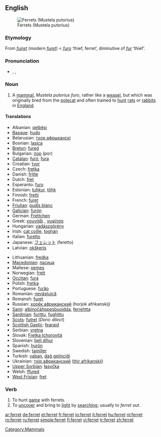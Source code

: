 ==English==
{{wikipedia}}
[[Image:Ilder.jpg|thumb|Ferrets (Mustela putorius)]]

===Etymology===
From {{etyl|fro}} ''[[fuiret]]'' (modern ''[[furet]]'') < {{LL.}} ''[[furo]]'' ‘thief, ferret’, diminutive of {{etyl|la}} ''[[fur#Latin|fur]]'' ‘thief’.

===Pronunciation===
* {{enPR|fĕr'ət}}, {{IPA|/ˈfɛrɪt/}}, {{SAMPA|/"fer@t/}}
*: {{rhymes|ɛrɪt}}

===Noun===
{{en-noun}}

# A [[mammal]], ''Mustela putorius furo'', rather like a [[weasel]], but which was originally bred from the [[polecat]] and often trained to [[hunt]] [[rat]]s or [[rabbit]]s in [[England]].

====Translations====
{{trans-top|the mammal ''Mustela putorius furo''}}
* Albanian: [[qelbësi]]
* [[Basque]]: [[hudo]]
* Belarusian: [[тхор афрыканскі]]
* Bosnian: [[lasica]] {{f}}
* [[Breton]]: [[fured]]
* Bulgarian: [[пор]] (por)
* [[Catalan]]: [[furó]], [[fura]]
* Croatian: [[tvor]]
* Czech: [[fretka]]
* Danish: [[fritte]] {{c}}
* Dutch: [[fret]] {{m}}
* Esperanto: [[furo]]
* Estonian: [[tuhkur]], [[tőhk]]
* Finnish: [[fretti]]
* French: [[furet]] {{m}}
* [[Friulian]]: [[pudîs blanc]]
* [[Galician]]: [[furón]]
* German: [[Frettchen]] {{n}}
* Greek: [[κουνάβι]] {{n}}, [[νυφίτσα]] {{f}}
* Hungarian: [[vadászgörény]]
* Irish: [[cat coille]], [[toghán]]
* Italian: [[furetto]] {{m}}
* Japanese: [[フェレット]] (feretto)
* Latvian: [[okšķeris]]
{{trans-mid}}
* Lithuanian: [[fredka]]
* [[Macedonian]]: [[ласица]]
* Maltese: [[nemes]]
* Norwegian: [[frett]]
* [[Occitan]]: [[fura]]
* Polish: [[fretka]]
* Portuguese: [[furăo]] {{m}}
* Romanian: [[nevăstuică]]
* Romansh: [[furet]]
* Russian: [[хорёк африканский]] (horjok afrikanskij)
* [[Sami]]: [[albinočáhppesbuoidda]], [[ferrehtta]]
* [[Sardinian]]: [[furittu]], [[fughittu]]
* [[Scots]]: [[futret]] (''Doric dilect'')
* [[Scottish Gaelic]]: [[fearaid]]
* Serbian: [[vretna]] {{f}}
* Slovak: [[Fretka tchorovitá]]
* Slovenian: [[beli dihur]] {{m}}
* Spanish: [[hurón]] {{m}}
* Swedish: [[tamiller]]
* Turkish: [[yaban]], [[dağ gelinciği]]
* Ukrainian: [[тхiр африканский]] ([[thir afrikanskij]])
* [[Upper Sorbian]]: [[łasyčka]]
* Welsh: [[ffured]]
* [[West Frisian]]: [[fret]]
{{trans-bottom}}

===Verb===
{{en-verb}}

# To hunt [[game]] with ferrets.
# To [[uncover]] and bring to [[light]] by [[searching]]; usually to ''ferret out''.

[[Category:Mammals]]

[[ar:ferret]]
[[de:ferret]]
[[et:ferret]]
[[fr:ferret]]
[[io:ferret]]
[[it:ferret]]
[[hu:ferret]]
[[nl:ferret]]
[[ro:ferret]]
[[ru:ferret]]
[[simple:ferret]]
[[fi:ferret]]
[[vi:ferret]]
[[tr:ferret]]
[[zh:ferret]]